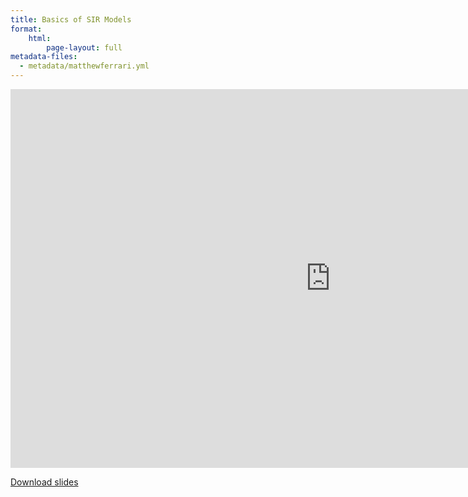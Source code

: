 ```yaml
---
title: Basics of SIR Models
format:
    html:
        page-layout: full
metadata-files:
  - metadata/matthewferrari.yml
---
```


```{=html}
<iframe class="slide-deck" src="https://docs.google.com/presentation/d/e/2PACX-1vR9H_J_xZdEQyBQOSyh-slXOKpU849O-NUjI58fCgp9Z6JVslOfZL77tAiOsBOGGw/embed?start=false&loop=false&delayms=3000" frameborder="0" width="1023" height="606" allowfullscreen="true" mozallowfullscreen="true" webkitallowfullscreen="true"></iframe>
```

[Download slides](./slides/L02_Basic-SIR-dynamics.pdf)
